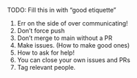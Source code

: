 
TODO: Fill this in with "good etiquette"


1. Err on the side of over communicating!
2. Don't force push
3. Don't merge to main without a PR
4. Make issues. (How to make good ones)
5. How to ask for help!
6. You can close your own issues and PRs
7. Tag relevant people.
